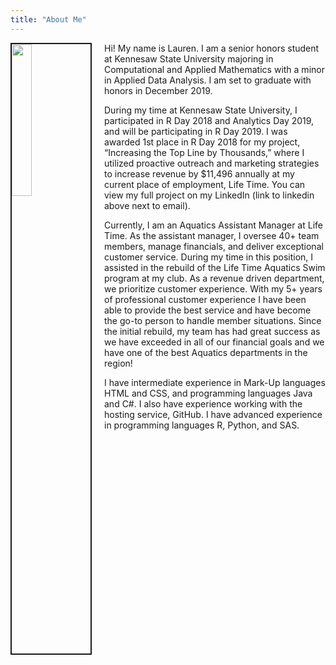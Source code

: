 ```yaml
---
title: "About Me"
---
```


<img src="images/me.JPG" style="width:25%; border:2px solid; margin-right: 20px" align="left">
  
Hi! My name is Lauren. I am a senior honors student at Kennesaw State University majoring in Computational and Applied Mathematics with a minor in Applied Data Analysis. I am set to graduate with honors in December 2019.

During my time at Kennesaw State University, I participated in R Day 2018 and Analytics Day 2019, and will be participating in R Day 2019. I was awarded 1st place in R Day 2018 for my project, "Increasing the Top Line by Thousands," where I utilized proactive outreach and marketing strategies to increase revenue by $11,496 annually at my current place of employment, Life Time.
You can view my full project on my LinkedIn (link to linkedin above next to email). 

Currently, I am an Aquatics Assistant Manager at Life Time. As the assistant manager, I oversee 40+ team members, manage financials, and deliver exceptional customer service. During my time in this position, I assisted in the rebuild of the Life Time Aquatics Swim program at my club. As a revenue driven department, we prioritize customer experience. With my 5+ years of professional customer experience I have been able to provide the best service and have become the go-to person to handle member situations. Since the initial rebuild, my team has had great success as we have exceeded in all of our financial goals and we have one of the best Aquatics departments in the region! 

I have intermediate experience in Mark-Up languages HTML and CSS, and programming languages Java and C#. I also have experience working with the hosting service, GitHub. I have advanced experience in programming languages R, Python, and SAS. 